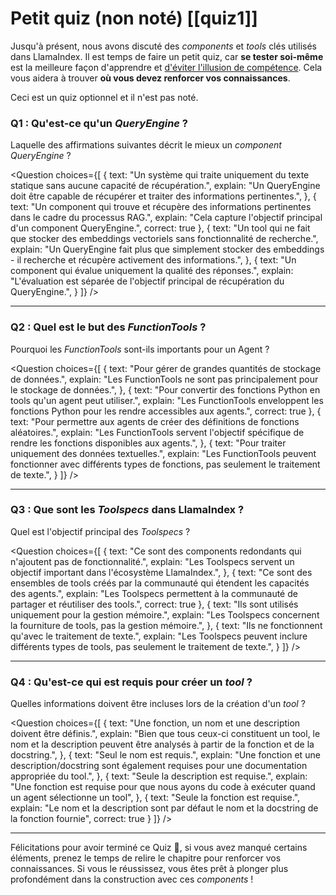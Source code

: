# Petit quiz (non noté) [[quiz1]]

Jusqu'à présent, nous avons discuté des *components* et *tools* clés utilisés dans LlamaIndex.
Il est temps de faire un petit quiz, car **se tester soi-même** est la meilleure façon d'apprendre et [d'éviter l'illusion de compétence](https://www.coursera.org/lecture/learning-how-to-learn/illusions-of-competence-BuFzf).
Cela vous aidera à trouver **où vous devez renforcer vos connaissances**.

Ceci est un quiz optionnel et il n'est pas noté.

### Q1 : Qu'est-ce qu'un *QueryEngine* ?
Laquelle des affirmations suivantes décrit le mieux un *component* *QueryEngine* ?

<Question
choices={[
{
text: "Un système qui traite uniquement du texte statique sans aucune capacité de récupération.",
explain: "Un QueryEngine doit être capable de récupérer et traiter des informations pertinentes.",
},
{
text: "Un component qui trouve et récupère des informations pertinentes dans le cadre du processus RAG.",
explain: "Cela capture l'objectif principal d'un component QueryEngine.",
correct: true
},
{
text: "Un tool qui ne fait que stocker des embeddings vectoriels sans fonctionnalité de recherche.",
explain: "Un QueryEngine fait plus que simplement stocker des embeddings - il recherche et récupère activement des informations.",
},
{
text: "Un component qui évalue uniquement la qualité des réponses.",
explain: "L'évaluation est séparée de l'objectif principal de récupération du QueryEngine.",
}
]}
/>

---

### Q2 : Quel est le but des *FunctionTools* ?
Pourquoi les *FunctionTools* sont-ils importants pour un Agent ?

<Question
choices={[
{
text: "Pour gérer de grandes quantités de stockage de données.",
explain: "Les FunctionTools ne sont pas principalement pour le stockage de données.",
},
{
text: "Pour convertir des fonctions Python en tools qu'un agent peut utiliser.",
explain: "Les FunctionTools enveloppent les fonctions Python pour les rendre accessibles aux agents.",
correct: true
},
{
text: "Pour permettre aux agents de créer des définitions de fonctions aléatoires.",
explain: "Les FunctionTools servent l'objectif spécifique de rendre les fonctions disponibles aux agents.",
},
{
text: "Pour traiter uniquement des données textuelles.",
explain: "Les FunctionTools peuvent fonctionner avec différents types de fonctions, pas seulement le traitement de texte.",
}
]}
/>

---

### Q3 : Que sont les *Toolspecs* dans LlamaIndex ?
Quel est l'objectif principal des *Toolspecs* ?

<Question
choices={[
{
text: "Ce sont des components redondants qui n'ajoutent pas de fonctionnalité.",
explain: "Les Toolspecs servent un objectif important dans l'écosystème LlamaIndex.",
},
{
text: "Ce sont des ensembles de tools créés par la communauté qui étendent les capacités des agents.",
explain: "Les Toolspecs permettent à la communauté de partager et réutiliser des tools.",
correct: true
},
{
text: "Ils sont utilisés uniquement pour la gestion mémoire.",
explain: "Les Toolspecs concernent la fourniture de tools, pas la gestion mémoire.",
},
{
text: "Ils ne fonctionnent qu'avec le traitement de texte.",
explain: "Les Toolspecs peuvent inclure différents types de tools, pas seulement le traitement de texte.",
}
]}
/>

---

### Q4 : Qu'est-ce qui est requis pour créer un *tool* ?
Quelles informations doivent être incluses lors de la création d'un *tool* ?

<Question
choices={[
{
text: "Une fonction, un nom et une description doivent être définis.",
explain: "Bien que tous ceux-ci constituent un tool, le nom et la description peuvent être analysés à partir de la fonction et de la docstring.",
},
{
text: "Seul le nom est requis.",
explain: "Une fonction et une description/docstring sont également requises pour une documentation appropriée du tool.",
},
{
text: "Seule la description est requise.",
explain: "Une fonction est requise pour que nous ayons du code à exécuter quand un agent sélectionne un tool",
},
{
text: "Seule la fonction est requise.",
explain: "Le nom et la description sont par défaut le nom et la docstring de la fonction fournie",
correct: true
}
]}
/>

---

Félicitations pour avoir terminé ce Quiz 🥳, si vous avez manqué certains éléments, prenez le temps de relire le chapitre pour renforcer vos connaissances. Si vous le réussissez, vous êtes prêt à plonger plus profondément dans la construction avec ces *components* !